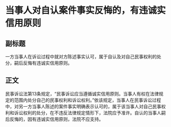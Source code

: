 # 当事人对自认案件事实反悔的，有违诚实信用原则
## 副标题
一方当事人在诉讼过程中就对方陈述事实认可，属于自认及对自己民事权利的处分，嗣后反悔有违诚实信用原则。
## 正文
民事诉讼法第13条规定，“民事诉讼应当遵循诚实信用原则。当事人有权在法律规定的范围内处分自己的民事权利和诉讼权利。”依该规定，当事人在民事诉讼过程中，对另一方当事人陈述的案件事实明确表示认可的，属于该当事人对自己民事权利和诉讼权利的处分，在不违反法律规定情形下，法院应予准许。自认的当事人嗣后反悔的，因有违诚实信用原则，法院不应支持。